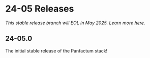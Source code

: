 # 24-05 Releases

*This stable release branch will EOL in May 2025. Learn more [here](/docs/24-05/guides/versioning/releases).*

## 24-05.0

The initial stable release of the Panfactum stack!
